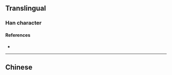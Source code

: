 {{also|湞}}
{{character info}}
==Translingual==

===Han character===
{{Han char|rn=85|rad=水|as=06|sn=9|four=|canj=EYBO|ids=⿰氵贞}}

====References====
* {{Han ref|kx=0623.171|hdz=31606.020|uh=6D48|ud=27976}}

----

==Chinese==
{{zh-see|湞}}